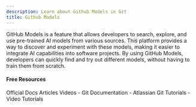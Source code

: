 ```yaml
---
description: Learn about Github Models in Git
title: Github Models
---
```


GitHub Models is a feature that allows developers to search, explore, and use pre-trained AI models from various sources. This platform provides a way to discover and experiment with these models, making it easier to integrate AI capabilities into software projects. By using GitHub Models, developers can quickly find and try out different models, without having to train them from scratch.

#### Free Resources

<Tabs defaultValue="official">
<TabsList>
<TabsTrigger value="official">Official Docs</TabsTrigger>
<TabsTrigger value="article">Articles</TabsTrigger>
<TabsTrigger value="video">Videos</TabsTrigger>
</TabsList>

<TabsContent value="official">
- <Link href="https://git-scm.com/docs">Git Documentation</Link>
</TabsContent>
<TabsContent value="article">
- <Link href="https://www.atlassian.com/git/tutorials">Atlassian Git Tutorials</Link>
</TabsContent>
<TabsContent value="video">
- <Link href="https://www.youtube.com/results?search_query=git+github-models+tutorial">Video Tutorials</Link>
</TabsContent>
</Tabs>
